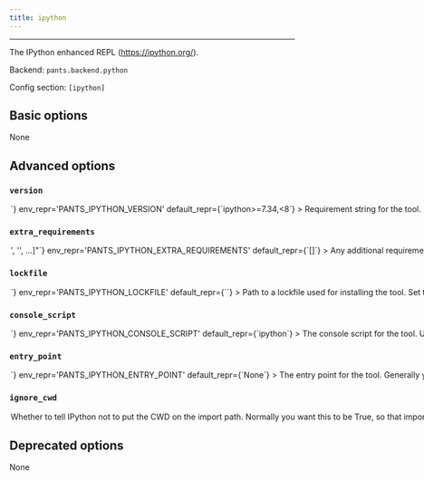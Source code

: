 ```yaml
---
title: ipython
---
```



---

The IPython enhanced REPL (https://ipython.org/).

Backend: <span className="color--primary">`pants.backend.python`</span>

Config section: <span className="color--primary">`[ipython]`</span>

<span className={styles.options}>

## Basic options

None

## Advanced options

### `version`

<Option
  cli_repr={`--ipython-version=<str>`}
  env_repr='PANTS_IPYTHON_VERSION'
  default_repr={`ipython>=7.34,<8`}
>

Requirement string for the tool.

</Option>

### `extra_requirements`

<Option
  cli_repr={`--ipython-extra-requirements="['<str>', '<str>', ...]"`}
  env_repr='PANTS_IPYTHON_EXTRA_REQUIREMENTS'
  default_repr={`[]`}
>

Any additional requirement strings to use with the tool. This is useful if the tool allows you to install plugins or if you need to constrain a dependency to a certain version.

</Option>

### `lockfile`

<Option
  cli_repr={`--ipython-lockfile=<str>`}
  env_repr='PANTS_IPYTHON_LOCKFILE'
  default_repr={`<default>`}
>

Path to a lockfile used for installing the tool.

Set to the string `<default>` to use a lockfile provided by Pants, so long as you have not changed the `--version` and `--extra-requirements` options, and the tool&#x27;s interpreter constraints are compatible with the default. Pants will error or warn if the lockfile is not compatible (controlled by `[python].invalid_lockfile_behavior`). See https://github.com/pantsbuild/pants/blob/release_2.15.2/src/python/pants/backend/python/subsystems/ipython.lock for the default lockfile contents.

Set to the string `<none>` to opt out of using a lockfile. We do not recommend this, though, as lockfiles are essential for reproducible builds and supply-chain security.

To use a custom lockfile, set this option to a file path relative to the build root, then run `/home/josh/work/scie-pants/dist/scie-pants-linux-x86_64 generate-lockfiles --resolve=ipython`.

Alternatively, you can set this option to the path to a custom lockfile using pip&#x27;s requirements.txt-style, ideally with `--hash`. Set `[python].invalid_lockfile_behavior = 'ignore'` so that Pants does not complain about missing lockfile headers.

</Option>

### `console_script`

<Option
  cli_repr={`--ipython-console-script=<str>`}
  env_repr='PANTS_IPYTHON_CONSOLE_SCRIPT'
  default_repr={`ipython`}
>

The console script for the tool. Using this option is generally preferable to (and mutually exclusive with) specifying an --entry-point since console script names have a higher expectation of staying stable across releases of the tool. Usually, you will not want to change this from the default.

</Option>

### `entry_point`

<Option
  cli_repr={`--ipython-entry-point=<str>`}
  env_repr='PANTS_IPYTHON_ENTRY_POINT'
  default_repr={`None`}
>

The entry point for the tool. Generally you only want to use this option if the tool does not offer a --console-script (which this option is mutually exclusive with). Usually, you will not want to change this from the default.

</Option>

### `ignore_cwd`

<Option
  cli_repr={`--[no-]ipython-ignore-cwd`}
  env_repr='PANTS_IPYTHON_IGNORE_CWD'
  default_repr={`True`}
>

Whether to tell IPython not to put the CWD on the import path.

Normally you want this to be True, so that imports come from the hermetic environment Pants creates.

However IPython&lt;7.13.0 doesn&#x27;t support this option, so if you&#x27;re using an earlier version (e.g., because you have Python 2.7 code) then you will need to set this to False, and you may have issues with imports from your CWD shading the hermetic environment.

</Option>

## Deprecated options

None

</span>
